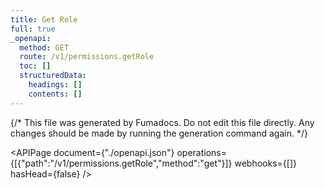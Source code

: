 ```yaml
---
title: Get Role
full: true
_openapi:
  method: GET
  route: /v1/permissions.getRole
  toc: []
  structuredData:
    headings: []
    contents: []
---
```


{/* This file was generated by Fumadocs.
Do not edit this file directly. Any changes should be made by running the generation command again. */}

<APIPage document={"./openapi.json"} operations={[{"path":"/v1/permissions.getRole","method":"get"}]} webhooks={[]} hasHead={false} />